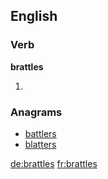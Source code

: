 
==English==

===Verb===
'''brattles'''

# {{en-third-person singular of|brattle}}

===Anagrams===
* [[battlers#English|battlers]]
* [[blatters#English|blatters]]

[[de:brattles]]
[[fr:brattles]]